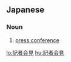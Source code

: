 ==Japanese==
{{ja-kanjitab|き|しゃ|かい|けん|yomi=on}}

===Noun===
{{ja-noun|きしゃかいけん}}

# [[press conference]]
#: {{ja-usex|'''記者会見'''で発表した。|'''きしゃかいけん''' で はっぴょう した。|They announced it at the '''press conference'''.}}

[[lo:記者会見]]
[[hu:記者会見]]